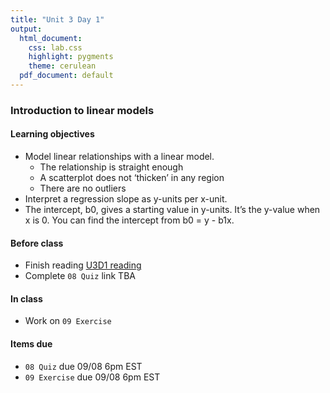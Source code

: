 ```yaml
---
title: "Unit 3 Day 1"
output: 
  html_document:
    css: lab.css
    highlight: pygments
    theme: cerulean
  pdf_document: default
---
```


### Introduction to linear models

#### Learning objectives 
* Model linear relationships with a linear model.
  * The relationship is straight enough
  * A scatterplot does not 'thicken' in any region
  * There are no outliers
* Interpret a regression slope as y-units per x-unit.
* The intercept, b0, gives a starting value in y-units. It’s the y-value when x is 0. You can find the intercept from b0 = y - b1x.

#### Before class
* Finish reading [U3D1 reading](https://piazza.com/class_profile/get_resource/kcqqet0ou724kc/keoqt93hdhc23m)
* Complete `08 Quiz` link TBA

#### In class
* Work on `09 Exercise`

#### Items due
* `08 Quiz` due 09/08 6pm EST
* `09 Exercise` due 09/08 6pm EST
